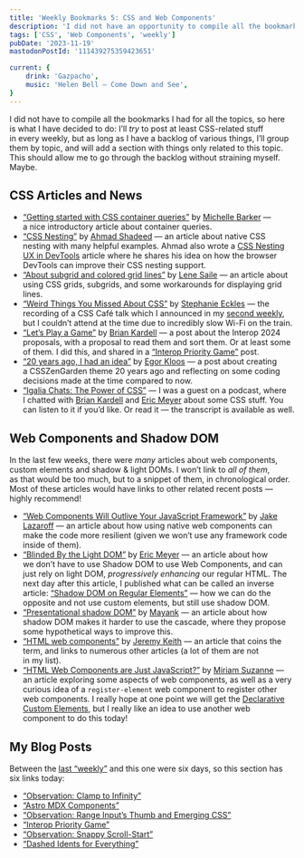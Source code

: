 ```yaml
---
title: 'Weekly Bookmarks 5: CSS and Web Components'
description: 'I did not have an opportunity to compile all the bookmarks I had for all the topics, so here is what I have decided to do: I’ll _try_ to post at least CSS-related stuff in every weekly. But, as long as I have a backlog of various things, I’ll group them by topic, and will add a section with things only related to this topic. This should allow me to go through the backlog without straining myself. Maybe.'
tags: ['CSS', 'Web Components', 'weekly']
pubDate: '2023-11-19'
mastodonPostId: '111439275359423651'

current: {
	drink: 'Gazpacho',
	music: 'Helen Bell — Come Down and See',
}
---
```


I did not have to compile all the bookmarks I had for all the topics, so here is what I have decided to do: I’ll _try_ to post at least CSS-related stuff in every weekly, but as long as I have a backlog of various things, I’ll group them by topic, and will add a section with things only related to this topic. This should allow me to go through the backlog without straining myself. Maybe.

## CSS Articles and News

- [“Getting started with CSS container queries”](https://developer.mozilla.org/en-US/blog/getting-started-with-css-container-queries/) by [Michelle Barker](https://michellebarker.co.uk/) — a nice introductory article about container queries.
- [“CSS Nesting”](https://ishadeed.com/article/css-nesting) by [Ahmad Shadeed](https://ishadeed.com/) — an article about native CSS nesting with many helpful examples. Ahmad also wrote a [CSS Nesting UX in DevTools](https://ishadeed.com/article/css-nesting-ux) article where he shares his idea on how the browser DevTools can improve their CSS nesting support.
- [“About subgrid and colored grid lines”](https://www.lenesaile.com/en/blog/about-subgrid-and-colored-grid-lines/) by [Lene Saile](https://www.lenesaile.com/) — an article about using CSS grids, subgrids, and some workarounds for displaying grid lines.
- [“Weird Things You Missed About CSS”](https://www.youtube.com/watch?v=z8AuhLf2uxQ) by [Stephanie Eckles](https://thinkdobecreate.com/) — the recording of a CSS Café talk which I announced in my [second weekly](/weekly-bookmarks-002/), but I couldn’t attend at the time due to incredibly slow Wi-Fi on the train.
- [“Let’s Play a Game”](https://bkardell.com/blog/PriorityGame.html) by [Brian Kardell](https://bkardell.com/) — a post about the Interop 2024 proposals, with a proposal to read them and sort them. Or at least some of them. I did this, and shared in a [“Interop Priority Game”](/priority-game/) post.
- [“20 years ago, I had an idea”](https://dutchcelt.nl/posts/20-years-ago-i-had-an-idea/) by [Egor Kloos](https://dutchcelt.nl/) — a post about creating a CSSZenGarden theme 20 years ago and reflecting on some coding decisions made at the time compared to now.
- [“Igalia Chats: The Power of CSS”](https://www.igalia.com/chats/power-of-css)
— I was a guest on a podcast, where I chatted with [Brian Kardell](https://bkardell.com/) and [Eric Meyer](https://meyerweb.com/) about some CSS stuff. You can listen to it if you’d like. Or read it — the transcript is available as well.

## Web Components and Shadow DOM

In the last few weeks, there were _many_ articles about web components, custom elements and shadow & light DOMs. I won’t link to _all of them_, as that would be too much, but to a snippet of them, in chronological order. Most of these articles would have links to other related recent posts — highly recommend!

- [“Web Components Will Outlive Your JavaScript Framework”](https://jakelazaroff.com/words/web-components-will-outlive-your-javascript-framework/) by [Jake Lazaroff](https://jakelazaroff.com/) — an article about how using native web components can make the code more resilient (given we won’t use any framework code inside of them).
- [“Blinded By the Light DOM”](https://meyerweb.com/eric/thoughts/2023/11/01/blinded-by-the-light-dom/) by [Eric Meyer](https://meyerweb.com/) — an article about how we don’t have to use Shadow DOM to use Web Components, and can just rely on light DOM, _progressively enhancing_ our regular HTML. The next day after this article, I published what can be called an inverse article: [“Shadow DOM on Regular Elements”](/shadows-separately/) — how we can do the opposite and not use custom elements, but still use shadow DOM.
- [“Presentational shadow DOM”](https://www.mayank.co/blog/presentational-shadow-dom/) by [Mayank](https://www.mayank.co/) — an article about how shadow DOM makes it harder to use the cascade, where they propose some hypothetical ways to improve this.
- [“HTML web components”](https://adactio.com/journal/20618) by [Jeremy Keith](https://adactio.com/) — an article that coins the term, and links to numerous other articles (a lot of them are not in my list).
- [“HTML Web Components are Just JavaScript?”](https://www.oddbird.net/2023/11/17/components/) by [Miriam Suzanne](https://www.miriamsuzanne.com/) — an article exploring some aspects of web components, as well as a very curious idea of a `register-element` web component to register other web components. I really hope at one point we will get the [Declarative Custom Elements](https://github.com/WICG/webcomponents/issues/1009), but I really like an idea to use another web component to do this today!

## My Blog Posts

Between the [last “weekly”](/weekly-bookmarks-004/) and this one were six days, so this section has six links today:

- [“Observation: Clamp to Infinity”](/clamp-to-infinity/)
- [“Astro MDX Components”](/astro-mdx-components/)
- [“Observation: Range Input’s Thumb and Emerging CSS”](/input-range-thumb/)
- [“Interop Priority Game”](/priority-game/)
- [“Observation: Snappy Scroll-Start”](/snappy-scroll-start/)
- [“Dashed Idents for Everything”](/dashed-idents-for-everything/)
